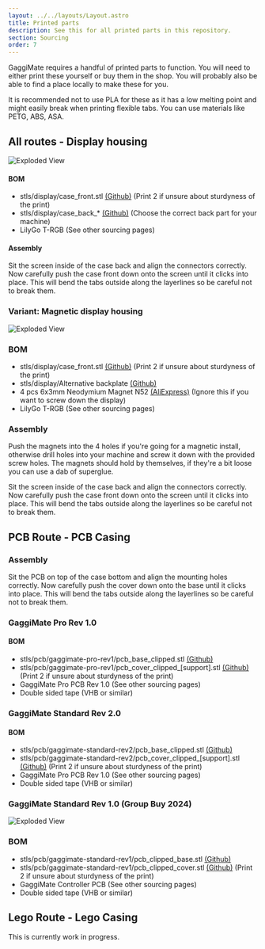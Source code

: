 ```yaml
---
layout: ../../layouts/Layout.astro
title: Printed parts
description: See this for all printed parts in this repository.
section: Sourcing
order: 7
---
```



GaggiMate requires a handful of printed parts to function. You will need to either print these yourself or buy them in the shop. You will probably also be able to find a place locally to make these for you.

It is recommended not to use PLA for these as it has a low melting point and might easily break when printing flexible tabs. You can use materials like PETG, ABS, ASA.

## All routes - Display housing

<Image src={imgScreenAngledExploded} width={800} alt="Exploded View" />

#### BOM

* <span class="font-mono bg-slate-100 p-1 text-sm">stls/display/case_front.stl</span> [(Github)](https://github.com/jniebuhr/gaggimate/blob/master/stls/display/case_front.stl) (Print 2 if unsure about sturdyness of the print)
* <span class="font-mono bg-slate-100 p-1 text-sm">stls/display/case_back_*</span> [(Github)](https://github.com/jniebuhr/gaggimate/blob/master/stls/display/) (Choose the correct back part for your machine)
* LilyGo T-RGB (See other sourcing pages)

#### Assembly

Sit the screen inside of the case back and align the connectors correctly. Now carefully push the case front down onto the screen until it clicks into place.
This will bend the tabs outside along the layerlines so be careful not to break them.


### Variant: Magnetic display housing

<Image src={imgScreenExploded} width={800} alt="Exploded View" />

### BOM
* <span class="font-mono bg-slate-100 p-1 text-sm">stls/display/case_front.stl</span> [(Github)](https://github.com/jniebuhr/gaggimate/blob/master/stls/display/case_front.stl) (Print 2 if unsure about sturdyness of the print)
* <span class="font-mono bg-slate-100 p-1 text-sm">stls/display/Alternative backplate</span> [(Github)](https://github.com/jniebuhr/gaggimate/tree/master/stls/display/Alternative%20backplate)
* 4 pcs 6x3mm Neodymium Magnet N52  [(AliExpress)](https://s.click.aliexpress.com/e/_EjwXuaU) (Ignore this if you want to screw down the display)
* LilyGo T-RGB (See other sourcing pages)

### Assembly

Push the magnets into the 4 holes if you're going for a magnetic install, otherwise drill holes into your machine and screw it down with the provided screw holes.
The magnets should hold by themselves, if they're a bit loose you can use a dab of superglue.

Sit the screen inside of the case back and align the connectors correctly. Now carefully push the case front down onto the screen until it clicks into place.
This will bend the tabs outside along the layerlines so be careful not to break them.

## PCB Route - PCB Casing

### Assembly

Sit the PCB on top of the case bottom and align the mounting holes correctly. Now carefully push the cover down onto the base until it clicks into place.
This will bend the tabs outside along the layerlines so be careful not to break them.

### GaggiMate Pro Rev 1.0

#### BOM
* <span class="font-mono bg-slate-100 p-1 text-sm">stls/pcb/gaggimate-pro-rev1/pcb_base_clipped.stl</span> [(Github)](https://github.com/jniebuhr/gaggimate/blob/master/stls/pcb/gaggimate-pro-rev1/pcb_base_clipped.stl)
* <span class="font-mono bg-slate-100 p-1 text-sm">stls/pcb/gaggimate-pro-rev1/pcb_cover_clipped_[support].stl</span> [(Github)](https://github.com/jniebuhr/gaggimate/blob/master/stls/pcb/gaggimate-pro-rev1/pcb_cover_clipped_%5Bsupport%5D.stl) (Print 2 if unsure about sturdyness of the print)
* GaggiMate Pro PCB Rev 1.0 (See other sourcing pages)
* Double sided tape (VHB or similar)

### GaggiMate Standard Rev 2.0

#### BOM
* <span class="font-mono bg-slate-100 p-1 text-sm">stls/pcb/gaggimate-standard-rev2/pcb_base_clipped.stl</span> [(Github)](https://github.com/jniebuhr/gaggimate/blob/master/stls/pcb/gaggimate-standard-rev2/pcb_base_clipped.stl)
* <span class="font-mono bg-slate-100 p-1 text-sm">stls/pcb/gaggimate-standard-rev2/pcb_cover_clipped_[support].stl</span> [(Github)](https://github.com/jniebuhr/gaggimate/blob/master/stls/pcb/gaggimate-standard-rev2/pcb_cover_clipped_%5Bsupport%5D.stl) (Print 2 if unsure about sturdyness of the print)
* GaggiMate Pro PCB Rev 1.0 (See other sourcing pages)
* Double sided tape (VHB or similar)

### GaggiMate Standard Rev 1.0 (Group Buy 2024)
<Image src={imgPcbExploded} width={800} alt="Exploded View" />

### BOM
* <span class="font-mono bg-slate-100 p-1 text-sm">stls/pcb/gaggimate-standard-rev1/pcb_clipped_base.stl</span> [(Github)](https://github.com/jniebuhr/gaggimate/blob/master/stls/pcb/gaggimate-standard-rev1/pcb_clipped_base.stl)
* <span class="font-mono bg-slate-100 p-1 text-sm">stls/pcb/gaggimate-standard-rev1/pcb_clipped_cover.stl</span> [(Github)](https://github.com/jniebuhr/gaggimate/blob/master/stls/pcb/gaggimate-standard-rev1/pcb_clipped_cover.stl) (Print 2 if unsure about sturdyness of the print)
* GaggiMate Controller PCB (See other sourcing pages)
* Double sided tape (VHB or similar)


## Lego Route - Lego Casing

This is currently work in progress.
